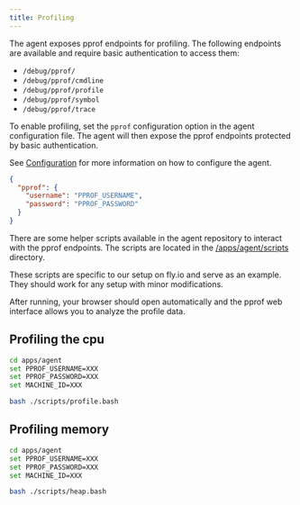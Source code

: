 ```yaml
---
title: Profiling
---
```



The agent exposes pprof endpoints for profiling. The following endpoints are available and require basic authentication to access them:
- `/debug/pprof/`
- `/debug/pprof/cmdline`
- `/debug/pprof/profile`
- `/debug/pprof/symbol`
- `/debug/pprof/trace`

To enable profiling, set the `pprof` configuration option in the agent configuration file. The agent will then expose the pprof endpoints protected by basic authentication.

See [Configuration](/contributing/services/agent/configuration) for more information on how to configure the agent.


```json
{
  "pprof": {
    "username": "PPROF_USERNAME",
    "password": "PPROF_PASSWORD"
  }
}
```

There are some helper scripts available in the agent repository to interact with the pprof endpoints. The scripts are located in the [/apps/agent/scripts](https://github.com/unkeyed/unkey/tree/main/apps/agent/scripts) directory.

<Info>
 These scripts are specific to our setup on fly.io and serve as an example. They should work for any setup with minor modifications.
</Info>


After running, your browser should open automatically and the pprof web interface allows you to analyze the profile data.

## Profiling the cpu
```bash
cd apps/agent
set PPROF_USERNAME=XXX
set PPROF_PASSWORD=XXX 
set MACHINE_ID=XXX 

bash ./scripts/profile.bash
```


## Profiling memory
```bash
cd apps/agent
set PPROF_USERNAME=XXX
set PPROF_PASSWORD=XXX 
set MACHINE_ID=XXX 

bash ./scripts/heap.bash
```